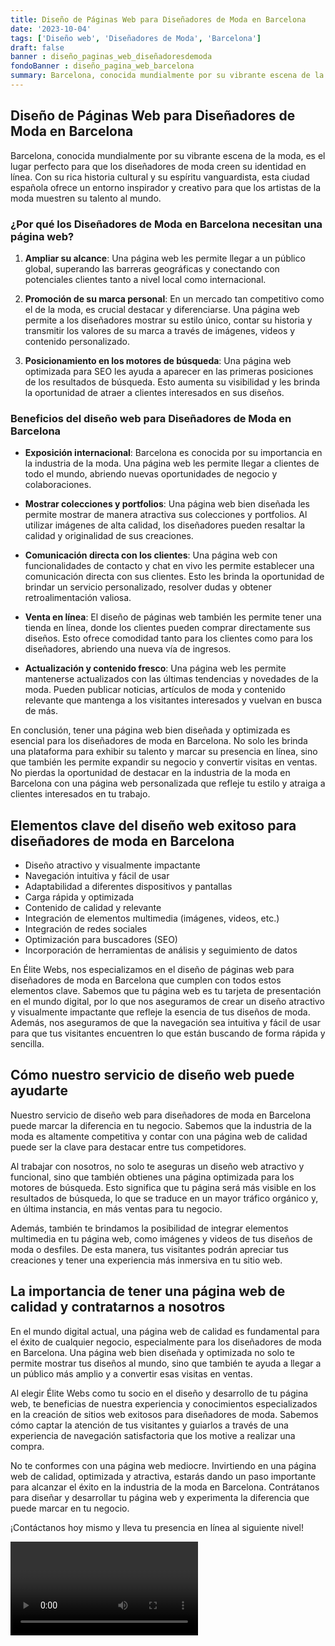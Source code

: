 ```yaml
---
title: Diseño de Páginas Web para Diseñadores de Moda en Barcelona
date: '2023-10-04'
tags: ['Diseño web', 'Diseñadores de Moda', 'Barcelona']
draft: false
banner : diseño_paginas_web_diseñadoresdemoda
fondoBanner : diseño_pagina_web_barcelona
summary: Barcelona, conocida mundialmente por su vibrante escena de la moda, es el lugar perfecto para que los diseñadores de moda creen su identidad en línea. Con su rica historia cultural y su espíritu vanguardista, esta ciudad española ofrece un entorno inspirador y creativo para que los artistas de la moda muestren su talento al mundo.
---
```


## **Diseño de Páginas Web para Diseñadores de Moda en Barcelona**

Barcelona, conocida mundialmente por su vibrante escena de la moda, es el lugar perfecto para que los diseñadores de moda creen su identidad en línea. Con su rica historia cultural y su espíritu vanguardista, esta ciudad española ofrece un entorno inspirador y creativo para que los artistas de la moda muestren su talento al mundo.

### ¿Por qué los Diseñadores de Moda en Barcelona necesitan una página web?

1. **Ampliar su alcance**: Una página web les permite llegar a un público global, superando las barreras geográficas y conectando con potenciales clientes tanto a nivel local como internacional.

2. **Promoción de su marca personal**: En un mercado tan competitivo como el de la moda, es crucial destacar y diferenciarse. Una página web permite a los diseñadores mostrar su estilo único, contar su historia y transmitir los valores de su marca a través de imágenes, videos y contenido personalizado.

3. **Posicionamiento en los motores de búsqueda**: Una página web optimizada para SEO les ayuda a aparecer en las primeras posiciones de los resultados de búsqueda. Esto aumenta su visibilidad y les brinda la oportunidad de atraer a clientes interesados en sus diseños.

### Beneficios del diseño web para Diseñadores de Moda en Barcelona

- **Exposición internacional**: Barcelona es conocida por su importancia en la industria de la moda. Una página web les permite llegar a clientes de todo el mundo, abriendo nuevas oportunidades de negocio y colaboraciones.

- **Mostrar colecciones y portfolios**: Una página web bien diseñada les permite mostrar de manera atractiva sus colecciones y portfolios. Al utilizar imágenes de alta calidad, los diseñadores pueden resaltar la calidad y originalidad de sus creaciones.

- **Comunicación directa con los clientes**: Una página web con funcionalidades de contacto y chat en vivo les permite establecer una comunicación directa con sus clientes. Esto les brinda la oportunidad de brindar un servicio personalizado, resolver dudas y obtener retroalimentación valiosa.

- **Venta en línea**: El diseño de páginas web también les permite tener una tienda en línea, donde los clientes pueden comprar directamente sus diseños. Esto ofrece comodidad tanto para los clientes como para los diseñadores, abriendo una nueva vía de ingresos.

- **Actualización y contenido fresco**: Una página web les permite mantenerse actualizados con las últimas tendencias y novedades de la moda. Pueden publicar noticias, artículos de moda y contenido relevante que mantenga a los visitantes interesados y vuelvan en busca de más.

En conclusión, tener una página web bien diseñada y optimizada es esencial para los diseñadores de moda en Barcelona. No solo les brinda una plataforma para exhibir su talento y marcar su presencia en línea, sino que también les permite expandir su negocio y convertir visitas en ventas. No pierdas la oportunidad de destacar en la industria de la moda en Barcelona con una página web personalizada que refleje tu estilo y atraiga a clientes interesados en tu trabajo.

<GifSeo />

<Cta />

## Elementos clave del diseño web exitoso para diseñadores de moda en Barcelona

- Diseño atractivo y visualmente impactante
- Navegación intuitiva y fácil de usar
- Adaptabilidad a diferentes dispositivos y pantallas
- Carga rápida y optimizada
- Contenido de calidad y relevante
- Integración de elementos multimedia (imágenes, videos, etc.)
- Integración de redes sociales
- Optimización para buscadores (SEO)
- Incorporación de herramientas de análisis y seguimiento de datos

En Élite Webs, nos especializamos en el diseño de páginas web para diseñadores de moda en Barcelona que cumplen con todos estos elementos clave. Sabemos que tu página web es tu tarjeta de presentación en el mundo digital, por lo que nos aseguramos de crear un diseño atractivo y visualmente impactante que refleje la esencia de tus diseños de moda. Además, nos aseguramos de que la navegación sea intuitiva y fácil de usar para que tus visitantes encuentren lo que están buscando de forma rápida y sencilla.

## Cómo nuestro servicio de diseño web puede ayudarte

Nuestro servicio de diseño web para diseñadores de moda en Barcelona puede marcar la diferencia en tu negocio. Sabemos que la industria de la moda es altamente competitiva y contar con una página web de calidad puede ser la clave para destacar entre tus competidores.

Al trabajar con nosotros, no solo te aseguras un diseño web atractivo y funcional, sino que también obtienes una página optimizada para los motores de búsqueda. Esto significa que tu página será más visible en los resultados de búsqueda, lo que se traduce en un mayor tráfico orgánico y, en última instancia, en más ventas para tu negocio.

Además, también te brindamos la posibilidad de integrar elementos multimedia en tu página web, como imágenes y videos de tus diseños de moda o desfiles. De esta manera, tus visitantes podrán apreciar tus creaciones y tener una experiencia más inmersiva en tu sitio web.

## La importancia de tener una página web de calidad y contratarnos a nosotros

En el mundo digital actual, una página web de calidad es fundamental para el éxito de cualquier negocio, especialmente para los diseñadores de moda en Barcelona. Una página web bien diseñada y optimizada no solo te permite mostrar tus diseños al mundo, sino que también te ayuda a llegar a un público más amplio y a convertir esas visitas en ventas.

Al elegir Élite Webs como tu socio en el diseño y desarrollo de tu página web, te beneficias de nuestra experiencia y conocimientos especializados en la creación de sitios web exitosos para diseñadores de moda. Sabemos cómo captar la atención de tus visitantes y guiarlos a través de una experiencia de navegación satisfactoria que los motive a realizar una compra.

No te conformes con una página web mediocre. Invirtiendo en una página web de calidad, optimizada y atractiva, estarás dando un paso importante para alcanzar el éxito en la industria de la moda en Barcelona. Contrátanos para diseñar y desarrollar tu página web y experimenta la diferencia que puede marcar en tu negocio.

¡Contáctanos hoy mismo y lleva tu presencia en línea al siguiente nivel!

<Video />

<CtaBot job='Diseñadores de Moda' city='Barcelona'/>

<Gmaps query='Barcelona+españa+maps' />
